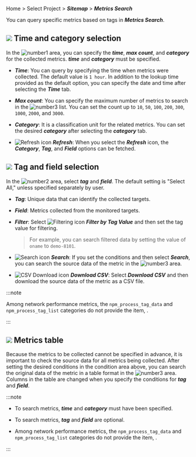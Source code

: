 Home > Select Project > **_Sitemap_** > **_Metrics Search_**

You can query specific metrics based on tags in **_Metrics Search_**. 

<ImgLang img='metrics-search.png' desc='Metrics Search' />

## ![](/img/number-01.png) Time and category selection

In the ![number1](/img/number-01.png) area, you can specify the **_time_**, **_max count_**, and **_category_** for the collected metrics. **_time_** and **_category_** must be specified.

- **_Time_**: You can query by specifying the time when metrics were collected. The default value is `1 hour`. In addition to the lookup time provided as the default option, you can specify the date and time after selecting the **_Time_** tab.

- **_Max count_**: You can specify the maximum number of metrics to search in the ![number3](/img/number-03.png) list. You can set the count up to `10`, `50`, `100`, `200`, `300`, `1000`, `2000`, and `3000`.

- **_Category_**: It is a classification unit for the related metrics. You can set the desired **_category_** after selecting the **_category_** tab.

- ![Refresh icon](/img/ic-refresh-w-bg.svg) **_Refresh_**: When you select the **_Refresh_** icon, the **_Category_**, **_Tag_**, and **_Field_** options can be fetched.

## ![](/img/number-02.png) Tag and field selection

In the ![number2](/img/number-02.png) area, select **_tag_** and **_field_**. The default setting is "Select All," unless specified separately by user. 

- **_Tag_**: Unique data that can identify the collected targets.

- **_Field_**: Metrics collected from the monitored targets.

- **_Filter_**: Select ![Filtering icon](/img/ico-filter.svg) **_Filter by Tag Value_** and then set the tag value for filtering.

  > For example, you can search filtered data by setting the value of `oname` to `demo-8101`.

- ![Search icon](/img/ic-search-on-press.svg) **_Search_**: If you set the conditions and then select **_Search_**, you can search the source data of the metric in the ![number3](/img/number-03.png) area. 

- ![CSV Download icon](/img/ic-csv-download-ms.svg) **_Download CSV_**: Select **_Download CSV_** and then download the source data of the metric as a CSV file.

<InDoc product="npm">

:::note

Among network performance metrics, the `npm_process_tag_data` and `npm_process_tag_list` categories do not provide the item, <Cmdname sid="tag" className="uitext" />.

:::

</InDoc>

## ![](/img/number-03.png) Metrics table

Because the metrics to be collected cannot be specified in advance, it is important to check the source data for all metrics being collected.  After setting the desired conditions in the condition area above, you can search the original data of the metric in a table format in the ![number3](/img/number-03.png) area. Columns in the table are changed when you specify the conditions for **_tag_** and **_field_**.

:::note

- To search metrics, **_time_** and **_category_** must have been specified. 

- To search metrics, **_tag_** and **_field_** are optional.

<InDoc product="npm">

- Among network performance metrics, the `npm_process_tag_data` and `npm_process_tag_list` categories do not provide the item, <Cmdname sid="tag" className="uitext" />.

</InDoc>

:::
